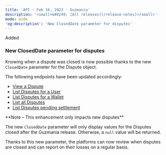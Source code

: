 ```yaml
---
title: 'API - Feb 16, 2023 - Guzmania'  
description: '<small>&#8249; [All releases](/release-notes)</small>'  
mode: wide  
'og:description': 'New ClosedDate parameter for disputes'  
---
```

  
  <div class="pill pill-green rn-pill">Added</div> 
  
### New ClosedDate parameter for disputes  

Knowing when a dispute was closed is now possible thanks to the new `ClosedDate` parameter for the Dispute object.  

The following endpoints have been updated accordingly:  
- <a href="/api-reference/disputes/view-dispute">View a Dispute</a>
- <a href="/api-reference/disputes/list-disputes-user">List Disputes for a User</a>
- <a href="/api-reference/disputes/list-disputes-wallet">List Disputes for a Wallet</a>
- <a href="/api-reference/disputes/list-disputes">List all Disputes</a>
- <a href="/api-reference/disputes/list-disputes-settlement">List Disputes pending settlement</a>

<Note>  
**Note – This enhancement only impacts new disputes** 
  
The new `ClosedDate` parameter will only display values for the Disputes closed after the Guzmania release. Otherwise, a `null` value will be returned.  
</Note>  

Thanks to this new parameter, the platforms can now review when disputes are closed and can report on their losses on a regular basis.